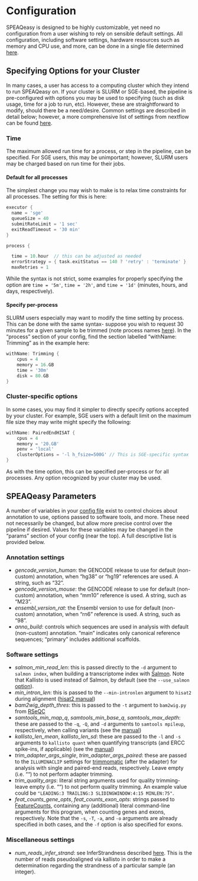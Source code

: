 # Configuration {#configuration}

SPEAQeasy is designed to be highly customizable, yet need no configuration from a user wishing to rely on sensible default settings. All configuration, including software settings, hardware resources such as memory and CPU use, and more, can be done in a single file determined [here](#setup-details).

## Specifying Options for your Cluster

In many cases, a user has access to a computing cluster which they intend to run SPEAQeasy on. If your cluster is SLURM or SGE-based, the pipeline is pre-configured with options you may be used to specifying (such as disk usage, time for a job to run, etc). However, these are straightforward to modify, should there be a need/desire. Common settings are described in detail below; however, a more comprehensive list of settings from nextflow can be found [here](https://www.nextflow.io/docs/latest/process.html#directives).

### Time

The maximum allowed run time for a process, or step in the pipeline, can be specified. For SGE users, this may be unimportant; however, SLURM users may be charged based on run time for their jobs.

#### Default for all processes

The simplest change you may wish to make is to relax time constraints for all processes. The setting for this is here:

```groovy
executor {
  name = 'sge'
  queueSize = 40
  submitRateLimit = '1 sec'
  exitReadTimeout = '30 min'
}

process {

  time = 10.hour  // this can be adjusted as needed
  errorStrategy = { task.exitStatus == 140 ? 'retry' : 'terminate' }
  maxRetries = 1
```

While the syntax is not strict, some examples for properly specifying the option are `time = '5m'`, `time = '2h'`, and `time = '1d'` (minutes, hours, and days, respectively).

#### Specify per-process

SLURM users especially may want to modify the time setting by process. This can be done with the same syntax- suppose you wish to request 30 minutes for a given sample to be trimmed (note process names [here](#pipeline-overview)). In the "process" section of your config, find the section labelled "withName: Trimming" as in the example here:

```groovy
withName: Trimming {
    cpus = 4
    memory = 16.GB
    time = '30m'
    disk = 80.GB
}
```

### Cluster-specific options

In some cases, you may find it simpler to directly specify options accepted by your cluster. For example, SGE users with a default limit on the maximum file size they may write might specify the following:

```groovy
withName: PairedEndHISAT {
    cpus = 4
    memory = '20.GB'
    penv = 'local'
    clusterOptions = '-l h_fsize=500G' // This is SGE-specific syntax 
}
```

As with the time option, this can be specified per-process or for all processes. Any option recognized by your cluster may be used.

## SPEAQeasy Parameters

A number of variables in your [config file](#quick-start) exist to control choices about annotation to use, options passed to software tools, and more. These need not necessarily be changed, but allow more precise control over the pipeline if desired. Values for these variables may be changed in the "params" section of your config (near the top). A full descriptive list is provided below.

### Annotation settings

* *gencode_version_human*: the GENCODE release to use for default (non-custom) annotation, when "hg38" or "hg19" references are used. A string, such as "32".
* *gencode_version_mouse*: the GENCODE release to use for default (non-custom) annotation, when "mm10" reference is used. A string, such as "M23".
* *ensembl_version_rat*: the Ensembl version to use for default (non-custom) annotation, when "rn6" reference is used. A string, such as "98".
* *anno_build*: controls which sequences are used in analysis with default (non-custom) annotation. "main" indicates only canonical reference sequences; "primary" includes additional scaffolds.

### Software settings

* *salmon_min_read_len*: this is passed directly to the `-d` argument to `salmon index`, when building a transcriptome index with [Salmon](https://salmon.readthedocs.io/en/latest/salmon.html). Note that Kallisto is used instead of Salmon, by default (see the `--use_salmon` [option](#command-opts)).
* *min_intron_len*: this is passed to the `--min-intronlen` argument to `hisat2` during alignment ([hisat2 manual](https://ccb.jhu.edu/software/hisat2/manual.shtml))
* *bam2wig_depth_thres*: this is passed to the `-t` argument to `bam2wig.py` from [RSeQC](http://rseqc.sourceforge.net/)
* *samtools_min_map_q*, *samtools_min_base_q*, *samtools_max_depth*: these are passed to the `-q`, `-Q`, and `-d` arguments to `samtools mpileup`, respectively, when calling variants (see the [manual](http://www.htslib.org/doc/))
* *kallisto_len_mean*, *kallisto_len_sd*: these are passed to the `-l` and `-s` arguments to `kallisto quant` when quantifying transcripts (and ERCC spike-ins, if applicable) (see the [manual](https://pachterlab.github.io/kallisto/manual))
* *trim_adapter_args_single*, *trim_adapter_args_paired*: these are passed to the `ILLUMINACLIP` settings for [trimmomatic](http://www.usadellab.org/cms/uploads/supplementary/Trimmomatic/TrimmomaticManual_V0.32.pdf) (after the adapter) for analysis with single and paired-end reads, respectively. Leave empty (i.e. "") to not perform adapter trimming.
* *trim_quality_args*: literal string arguments used for quality trimming- leave empty (i.e. "") to not perform quality trimming. An example value could be `"LEADING:3 TRAILING:3 SLIDINGWINDOW:4:15 MINLEN:75"`.
* *feat_counts_gene_opts*, *feat_counts_exon_opts*: strings passed to [FeatureCounts](http://bioinf.wehi.edu.au/featureCounts/), containing any (additional) literal command-line arguments for this program, when counting genes and exons, respectively. Note that the `-s`, `-T`, `-a`, and `-o` arguments are already specified in both cases, and the `-f` option is also specified for exons.

### Miscellaneous settings

* *num_reads_infer_strand*: see InferStrandness described [here](#pipeline-overview). This is the number of reads pseudoaligned via kallisto in order to make a determination regarding the strandness of a particular sample (an integer).
